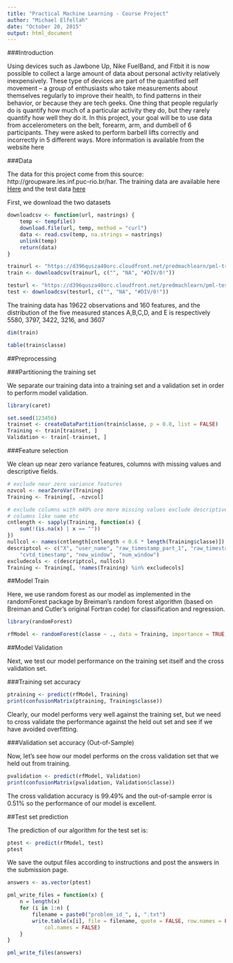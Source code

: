 ```yaml
---
title: "Practical Machine Learning - Course Project"
author: "Michael Elfellah"
date: "October 20, 2015"
output: html_document
---
```


###Introduction

Using devices such as Jawbone Up, Nike FuelBand, and Fitbit it is now possible to collect a large amount of data about personal activity relatively inexpensively. These type of devices are part of the quantified self movement – a group of enthusiasts who take measurements about themselves regularly to improve their health, to find patterns in their behavior, or because they are tech geeks. One thing that people regularly do is quantify how much of a particular activity they do, but they rarely quantify how well they do it. In this project, your goal will be to use data from accelerometers on the belt, forearm, arm, and dumbell of 6 participants. They were asked to perform barbell lifts correctly and incorrectly in 5 different ways. More information is available from the website here

###Data

The data for this project come from this source: http://groupware.les.inf.puc-rio.br/har.
The training data are available here 
[Here](https://d396qusza40orc.cloudfront.net/predmachlearn/pml-training.csv) and the test data [here](https://d396qusza40orc.cloudfront.net/predmachlearn/pml-testing.csv)

First, we download the two datasets

```r
downloadcsv <- function(url, nastrings) {
    temp <- tempfile()
    download.file(url, temp, method = "curl")
    data <- read.csv(temp, na.strings = nastrings)
    unlink(temp)
    return(data)
}

trainurl <- "https://d396qusza40orc.cloudfront.net/predmachlearn/pml-training.csv"
train <- downloadcsv(trainurl, c("", "NA", "#DIV/0!"))

testurl <- "https://d396qusza40orc.cloudfront.net/predmachlearn/pml-testing.csv"
test <- downloadcsv(testurl, c("", "NA", "#DIV/0!"))
```

The training data has 19622 observations and 160 features, and the distribution of the five measured stances A,B,C,D, and E is respectively 5580, 3797, 3422, 3216, and 3607

```r
dim(train)
```

```r
table(train$classe)
```

##Preprocessing

###Partitioning the training set

We separate our training data into a training set and a validation set in order to perform model validation.

```r
library(caret)
```
```r
set.seed(123456)
trainset <- createDataPartition(train$classe, p = 0.8, list = FALSE)
Training <- train[trainset, ]
Validation <- train[-trainset, ]
```

###Feature selection

We clean up near zero variance features, columns with missing values and descriptive fields.

```r
# exclude near zero variance features
nzvcol <- nearZeroVar(Training)
Training <- Training[, -nzvcol]

# exclude columns with m40% ore more missing values exclude descriptive
# columns like name etc
cntlength <- sapply(Training, function(x) {
    sum(!(is.na(x) | x == ""))
})
nullcol <- names(cntlength[cntlength < 0.6 * length(Training$classe)])
descriptcol <- c("X", "user_name", "raw_timestamp_part_1", "raw_timestamp_part_2", 
    "cvtd_timestamp", "new_window", "num_window")
excludecols <- c(descriptcol, nullcol)
Training <- Training[, !names(Training) %in% excludecols]
```

##Model Train

Here, we use random forest as our model as implemented in the randomForest package by Breiman's random forest algorithm (based on Breiman and Cutler's original Fortran code) for classification and regression.

```r
library(randomForest)
```

```r
rfModel <- randomForest(classe ~ ., data = Training, importance = TRUE, ntrees = 10)
```

##Model Validation

Next, we test our model performance on the training set itself and the cross validation set.

###Training set accuracy

```r
ptraining <- predict(rfModel, Training)
print(confusionMatrix(ptraining, Training$classe))
```

Clearly, our model performs very well against the training set, but we need to cross validate the performance against the held out set and see if we have avoided overfitting.

###Validation set accuracy (Out-of-Sample)

Now, let's see how our model performs on the cross validation set that we held out from training.

```r
pvalidation <- predict(rfModel, Validation)
print(confusionMatrix(pvalidation, Validation$classe))
```

The cross validation accuracy is 99.49% and the out-of-sample error is 0.51% so the performance of our model is excellent.

##Test set prediction

The prediction of our algorithm for the test set is:

```r
ptest <- predict(rfModel, test)
ptest
```

We save the output files according to instructions and post the answers in the submission page.

```r
answers <- as.vector(ptest)

pml_write_files = function(x) {
    n = length(x)
    for (i in 1:n) {
        filename = paste0("problem_id_", i, ".txt")
        write.table(x[i], file = filename, quote = FALSE, row.names = FALSE, 
            col.names = FALSE)
    }
}

pml_write_files(answers)
```
